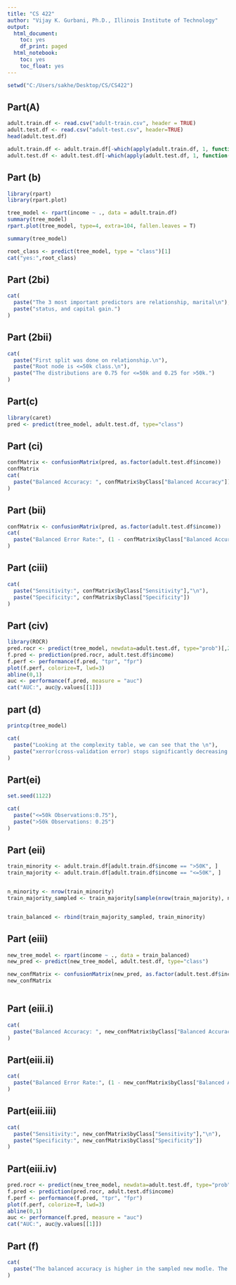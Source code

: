 ---
title: "CS 422"
author: "Vijay K. Gurbani, Ph.D., Illinois Institute of Technology"
output:
  html_document:
    toc: yes
    df_print: paged
  html_notebook: 
    toc: yes
    toc_float: yes
---

<!-- More information in R Markdown can be found at:
1. https://www.ssc.wisc.edu/sscc/pubs/RFR/RFR_RMarkdown.html  This is 
   the place to start since it is a short tutorial.
2. https://rmarkdown.rstudio.com/index.html This contains a longer 
   tutorial.  Take a look at the cheatsheet in 
   https://rmarkdown.rstudio.com/lesson-15.html, it is a concise 
   reference of R Markdown on two pages.
<-->

```{r}
setwd("C:/Users/sakhe/Desktop/CS/CS422")

```


## Part(A)

```{r}
adult.train.df <- read.csv("adult-train.csv", header = TRUE)
adult.test.df <- read.csv("adult-test.csv", header=TRUE)
head(adult.test.df)

adult.train.df <- adult.train.df[-which(apply(adult.train.df, 1, function(x) any(x == "?"))), ]
adult.test.df <- adult.test.df[-which(apply(adult.test.df, 1, function(x) any( x=="?"))),]

```
## Part (b)
```{r}
library(rpart)
library(rpart.plot)

tree_model <- rpart(income ~ ., data = adult.train.df)
summary(tree_model)
rpart.plot(tree_model, type=4, extra=104, fallen.leaves = T)

summary(tree_model)

root_class <- predict(tree_model, type = "class")[1]
cat("yes:",root_class)
```

## Part (2bi)
```{r}
cat(
  paste("The 3 most important predictors are relationship, marital\n"),
  paste("status, and capital gain.")
)

```
## Part (2bii)
```{r}

cat(
  paste("First split was done on relationship.\n"),
  paste("Root node is <=50k class.\n"),
  paste("The distributions are 0.75 for <=50k and 0.25 for >50k.")
)

```

## Part(c)
```{r}
library(caret)
pred <- predict(tree_model, adult.test.df, type="class")


```
## Part (ci)
```{r}
confMatrix <- confusionMatrix(pred, as.factor(adult.test.df$income))
confMatrix
cat(
  paste("Balanced Accuracy: ", confMatrix$byClass["Balanced Accuracy"])
)

```

## Part (bii)
```{r}
confMatrix <- confusionMatrix(pred, as.factor(adult.test.df$income))
cat(
  paste("Balanced Error Rate:", (1 - confMatrix$byClass["Balanced Accuracy"]))
)

```

## Part (ciii)
```{r}

cat(
  paste("Sensitivity:", confMatrix$byClass["Sensitivity"],"\n"),
  paste("Specificity:", confMatrix$byClass["Specificity"])
)
```
## Part (civ)
```{r}
library(ROCR)
pred.rocr <- predict(tree_model, newdata=adult.test.df, type="prob")[,2]
f.pred <- prediction(pred.rocr, adult.test.df$income)
f.perf <- performance(f.pred, "tpr", "fpr")
plot(f.perf, colorize=T, lwd=3)
abline(0,1)
auc <- performance(f.pred, measure = "auc")
cat("AUC:", auc@y.values[[1]])
```

## part (d)

```{r}
printcp(tree_model)

cat(
  paste("Looking at the complexity table, we can see that the \n"),
  paste("xerror(cross-validation error) stops significantly decreasing at CP=0.038294. That is where we should prune.")
)


```



## Part(ei)
```{r}
set.seed(1122)

cat(
  paste("<=50k Observations:0.75"),
  paste(">50k Observations: 0.25")
)
```


## Part (eii)
```{r}
train_minority <- adult.train.df[adult.train.df$income == ">50K", ]
train_majority <- adult.train.df[adult.train.df$income == "<=50K", ]


n_minority <- nrow(train_minority)
train_majority_sampled <- train_majority[sample(nrow(train_majority), n_minority, replace = FALSE), ]


train_balanced <- rbind(train_majority_sampled, train_minority)
```
## Part (eiii)
```{r}
new_tree_model <- rpart(income ~ ., data = train_balanced)
new_pred <- predict(new_tree_model, adult.test.df, type="class")

new_confMatrix <- confusionMatrix(new_pred, as.factor(adult.test.df$income))
new_confMatrix



```

## Part (eiii.i)
```{r}
cat(
  paste("Balanced Accuracy: ", new_confMatrix$byClass["Balanced Accuracy"], "\n")
)

```

## Part(eiii.ii)
```{r}
cat(
  paste("Balanced Error Rate:", (1 - new_confMatrix$byClass["Balanced Accuracy"]),"\n")
)

```

## Part(eiii.iii)
```{r}
cat(
  paste("Sensitivity:", new_confMatrix$byClass["Sensitivity"],"\n"),
  paste("Specificity:", new_confMatrix$byClass["Specificity"])
)
```




## Part(eiii.iv)
```{r}
pred.rocr <- predict(new_tree_model, newdata=adult.test.df, type="prob")[,2]
f.pred <- prediction(pred.rocr, adult.test.df$income)
f.perf <- performance(f.pred, "tpr", "fpr")
plot(f.perf, colorize=T, lwd=3)
abline(0,1)
auc <- performance(f.pred, measure = "auc")
cat("AUC:", auc@y.values[[1]])

```

## Part (f)
```{r}
cat(
  paste("The balanced accuracy is higher in the sampled new modle. The balanced error is lower in the new model. The sensitivity is lower for the new model and the specificity is higher for the new model. The AUC is slightly higher in the new model. The higher balanced accuracy and lower balanced error is definetly a good thing because it means that our model is more accurate. AUC being higher is a good thing too. sensitivity being lower might mean more generalization capablities.")
)
```




